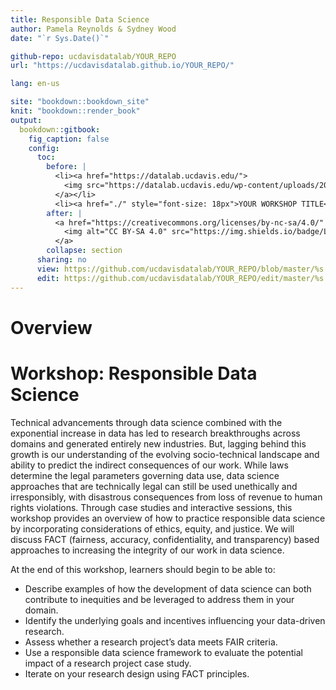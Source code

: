 ```yaml
---
title: Responsible Data Science
author: Pamela Reynolds & Sydney Wood
date: "`r Sys.Date()`"

github-repo: ucdavisdatalab/YOUR_REPO
url: "https://ucdavisdatalab.github.io/YOUR_REPO/"

lang: en-us

site: "bookdown::bookdown_site"
knit: "bookdown::render_book"
output:
  bookdown::gitbook:
    fig_caption: false
    config:
      toc:
        before: |
          <li><a href="https://datalab.ucdavis.edu/">
            <img src="https://datalab.ucdavis.edu/wp-content/uploads/2019/07/datalab-logo-full-color-rgb-1.png" style="height: 100%; width: 100%; object-fit: contain" />
          </a></li>
          <li><a href="./" style="font-size: 18px">YOUR WORKSHOP TITLE</a></li>
        after: |
          <a href="https://creativecommons.org/licenses/by-nc-sa/4.0/" target="_blank">
            <img alt="CC BY-SA 4.0" src="https://img.shields.io/badge/License-CC%20BY--NC--SA%204.0-lightgrey.svg" style="float: right; padding-right: 10px;" />
          </a>
        collapse: section
      sharing: no
      view: https://github.com/ucdavisdatalab/YOUR_REPO/blob/master/%s
      edit: https://github.com/ucdavisdatalab/YOUR_REPO/edit/master/%s
---
```


# Overview {-}

# Workshop: Responsible Data Science

Technical advancements through data science combined with the exponential increase in data has led to research breakthroughs across domains and generated entirely new industries. But, lagging behind this growth is our understanding of the evolving socio-technical landscape and ability to predict the indirect consequences of our work. While laws determine the legal parameters governing data use, data science approaches that are technically legal can still be used unethically and irresponsibly, with disastrous consequences from loss of revenue to human rights violations. Through case studies and interactive sessions, this workshop provides an overview of how to practice responsible data science by incorporating considerations of ethics, equity, and justice. We will discuss FACT (fairness, accuracy, confidentiality, and transparency) based approaches to increasing the integrity of our work in data science.

At the end of this workshop, learners should begin to be able to:

* Describe examples of how the development of data science can both contribute to inequities and be leveraged to address them in your domain.
* Identify the underlying goals and incentives influencing your data-driven research.
* Assess whether a research project’s data meets FAIR criteria.
* Use a responsible data science framework to evaluate the potential impact of a research project case study.
* Iterate on your research design using FACT principles.
